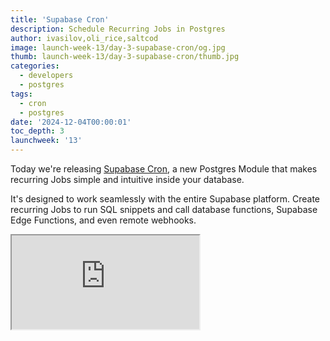 ```yaml
---
title: 'Supabase Cron'
description: Schedule Recurring Jobs in Postgres
author: ivasilov,oli_rice,saltcod
image: launch-week-13/day-3-supabase-cron/og.jpg
thumb: launch-week-13/day-3-supabase-cron/thumb.jpg
categories:
  - developers
  - postgres
tags:
  - cron
  - postgres
date: '2024-12-04T00:00:01'
toc_depth: 3
launchweek: '13'
---
```


Today we're releasing [Supabase Cron](/modules/cron), a new Postgres Module that makes recurring Jobs simple and intuitive inside your database.

It's designed to work seamlessly with the entire Supabase platform. Create recurring Jobs to run SQL snippets and call database functions, Supabase Edge Functions, and even remote webhooks.

<div className="video-container mb-8">
  <iframe
    className="w-full"
    src="https://www.youtube-nocookie.com/embed/miRQPbIJOuQ"
    title="Introducing Supabase Cron"
    allow="accelerometer; autoplay; clipboard-write; encrypted-media; fullscreen; gyroscope; picture-in-picture; web-share"
    allowfullscreen
  />
</div>

<Admonition>

Supabase Cron is built on the powerful [`pg_cron`](https://github.com/citusdata/pg_cron) extension by the team at [Citus Data](https://github.com/citusdata). It's Supabase's policy to [support existing tools](https://supabase.com/docs/guides/getting-started/architecture#support-existing-tools) wherever possible, and the Citus team have generously licensed their extension with the OSI-comptible [PostgreSQL license](https://github.com/citusdata/pg_cron?tab=PostgreSQL-1-ov-file). We're very thankful to all the contributors and we look forward to working with the community.

</Admonition>


### What's a Cron?

[**Cron**](https://en.wikipedia.org/wiki/Cron) is a tool for scheduling recurring tasks that run at specified intervals. These periodic tasks are called “Cron Jobs”. Common use-cases include:

- **Maintenance:** delete or archive old data.
- **Reporting and analytics:** save daily or weekly reports for analysis.
- **Automation:** send periodic emails, like newsletters or reminders.
- **Monitoring**: perform health checks on your database and log the results.
- **Performance:** automate vacuuming tables and rebuilding indexes.


Supabase Cron stores the scheduling logic within Postgres and runs your Jobs accordingly while integrating with the rest of the Supabase primitives - Dashboard, Edge Functions, and AI Assistant.

## How Do You Use Supabase Cron?

You can create Jobs either via the Dashboard or SQL.

<Admonition>

For this post we'll focus on the Dashboard. You can refer to the [documentation](https://supabase.com/docs/guides/cron/quickstart) for SQL.

</Admonition>

Within the Dashboard you can define schedules using standard cron syntax and the special `pg_cron` seconds syntax for sub-minute schedules or use natural language.

<Img
  alt="Natural language scheduling"
  src="/images/blog/launch-week-13/day-3-supabase-cron/natural-language.jpg"
/>

## Job Types

You can choose between four types of Jobs based on what you need to execute:

<Img alt="Job types" src="/images/blog/launch-week-13/day-3-supabase-cron/job-types.jpg" />

### SQL Snippets

Create an inline SQL query or command to run on your database periodically. Use this for tasks like:

- Generating reports.
- Cleaning up stale data.
- Refreshing [Materialized Views](https://supabase.com/docs/guides/database/tables?queryGroups=database-method&database-method=sql#materialized-views).

### Database Functions

Call a Postgres function. This is useful for workflows, such as:

- Batch processing operations.
- Running periodic maintenance tasks.
- Performing multi-step updates using transactions.

### HTTP Requests (webhooks)

Trigger an external HTTP endpoint. Use this for:

- Starting external workflows.
- Syncing data with third-party APIs.
- Sending notifications to external systems.

### Supabase Edge Functions

Run a serverless function to execute custom logic. Examples include:

- Creating embeddings.
- Sending automated email updates.
- Fetching external data and storing it in your database.

These options cover a wide range of use cases, helping with everything from database management to external integrations.

### Observe and Debug Jobs

Wondering why a Job failed? You can view the history of all Jobs and their logs in the Dashboard. You can see when a Job started, how long it took, and what the result was.

<Img
  alt="View Job history"
  src="/images/blog/launch-week-13/day-3-supabase-cron/history-button.jpg"
/>

<Img
  alt="Observe and debug Jobs"
  src="/images/blog/launch-week-13/day-3-supabase-cron/history.jpg"
/>
For a deeper dive, you can view Jobs in the [Logs Explorer](https://supabase.com/dashboard/project/_zvmkyvanngopzqaabmvx_/logs/pgcron-logs).
<Img alt="View cron logs" src="/images/blog/launch-week-13/day-3-supabase-cron/logs.jpg" />

### Try Supabase Cron today

Getting started is easy:

1. Visit the new [Integrations page](https://supabase.com/dashboard/project/_/integrations) in your project.
2. Enable the **Cron** Postgres Module.
3. Create your first scheduled Job.

<Img
  alt="Integrations page"
  src="/images/blog/launch-week-13/day-3-supabase-cron/integrations.jpg"
/>

<Img alt="Create a new Job" src="/images/blog/launch-week-13/day-3-supabase-cron/create-job.jpg" />

We're looking forward to seeing how you use Supabase Cron to help automate your workflows!
